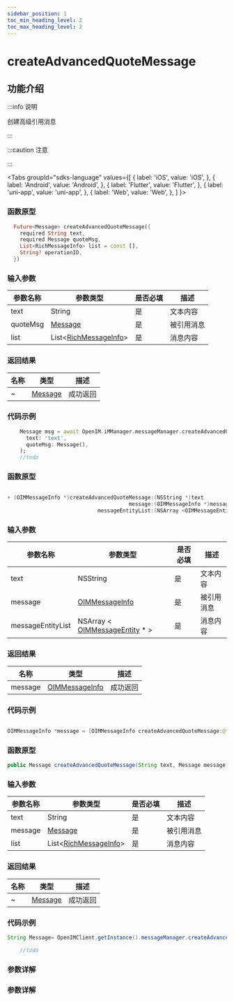 ```yaml
---
sidebar_position: 1
toc_min_heading_level: 2
toc_max_heading_level: 2
---
```


# createAdvancedQuoteMessage

## 功能介绍

:::info 说明

创建高级引用消息

:::

:::caution 注意

:::

<Tabs
groupId="sdks-language"
values={[
{ label: 'iOS', value: 'iOS', },
{ label: 'Android', value: 'Android', },
{ label: 'Flutter', value: 'Flutter', },
{ label: 'uni-app', value: 'uni-app', },
{ label: 'Web', value: 'Web', },
]
}>

<TabItem value="Flutter">

### 函数原型

```dart showLineNumbers
  Future<Message> createAdvancedQuoteMessage({
    required String text,
    required Message quoteMsg,
    List<RichMessageInfo> list = const [],
    String? operationID,
  })
```

### 输入参数

| 参数名称 | 参数类型                                                           | 是否必填 | 描述       |
| -------- | ------------------------------------------------------------------ | -------- | ---------- |
| text     | String                                                             | 是       | 文本内容   |
| quoteMsg | [Message](docs/sdks/Class/Message/MessageInfo.mdx)                 | 是       | 被引用消息 |
| list     | List<[RichMessageInfo](docs/sdks/Class/Message/MessageEntity.mdx)> | 是       | 消息内容   |

### 返回结果

| 名称 | 类型                                               | 描述     |
| ---- | -------------------------------------------------- | -------- |
| ~    | [Message](docs/sdks/Class/Message/MessageInfo.mdx) | 成功返回 |

### 代码示例

```dart showLineNumbers
    Message msg = await OpenIM.iMManager.messageManager.createAdvancedQuoteMessage(
      text: 'text',
      quoteMsg: Message(),
    );
    //todo
```

</TabItem>

<TabItem value="iOS">

### 函数原型

```swift showLineNumbers

+ (OIMMessageInfo *)createAdvancedQuoteMessage:(NSString *)text
                                       message:(OIMMessageInfo *)message
                             messageEntityList:(NSArray <OIMMessageEntity *> *)messageEntityList;

```

### 输入参数

| 参数名称          | 参数类型                                                                     | 是否必填 | 描述       |
| ----------------- | ---------------------------------------------------------------------------- | -------- | ---------- |
| text              | NSString                                                                     | 是       | 文本内容   |
| message           | [OIMMessageInfo](docs/sdks/Class/Message/MessageInfo.mdx)                    | 是       | 被引用消息 |
| messageEntityList | NSArray < [OIMMessageEntity](docs/sdks/Class/Message/MessageEntity.mdx) \* > | 是       | 消息内容   |

### 返回结果

| 名称    | 类型                                                      | 描述     |
| ------- | --------------------------------------------------------- | -------- |
| message | [OIMMessageInfo](docs/sdks/Class/Message/MessageInfo.mdx) | 成功返回 |

### 代码示例

```swift showLineNumbers

OIMMessageInfo *message = [OIMMessageInfo createAdvancedQuoteMessage:@"" message: messageEntityList:@[]];

```

</TabItem>

<TabItem value="Android">

### 函数原型

```java showLineNumbers
public Message createAdvancedQuoteMessage(String text, Message message, List<RichMessage> richList)
```

### 输入参数

| 参数名称 | 参数类型                                                           | 是否必填 | 描述       |
| -------- | ------------------------------------------------------------------ | -------- | ---------- |
| text     | String                                                             | 是       | 文本内容   |
| message  | [Message](docs/sdks/Class/Message/MessageInfo.mdx)                 | 是       | 被引用消息 |
| list     | List<[RichMessageInfo](docs/sdks/Class/Message/MessageEntity.mdx)> | 是       | 消息内容   |

### 返回结果

| 名称 | 类型                                               | 描述     |
| ---- | -------------------------------------------------- | -------- |
| ~    | [Message](docs/sdks/Class/Message/MessageInfo.mdx) | 成功返回 |

### 代码示例

```java showLineNumbers
String Message= OpenIMClient.getInstance().messageManager.createAdvancedQuoteMessage(text,  message, richList);

    //todo
```

</TabItem>

<TabItem value="Web">

### 参数详解

</TabItem>

<TabItem value="uni-app">

### 参数详解

</TabItem>

</Tabs>
